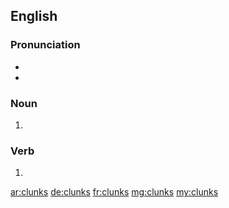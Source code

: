 ==English==

===Pronunciation===
* {{IPA|/klʌŋks/|lang=en}}
* {{rhymes|ʌŋks|lang=en}}

===Noun===
{{head|en|noun plural form}}

# {{plural of|clunk|lang=en}}

===Verb===
{{head|en|verb form}}

# {{en-third-person singular of|clunk}}

[[ar:clunks]]
[[de:clunks]]
[[fr:clunks]]
[[mg:clunks]]
[[my:clunks]]